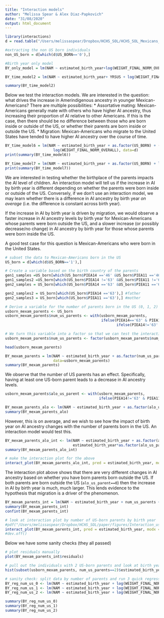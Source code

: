 ```yaml
---
title: "Interaction models"
author: "Melissa Spear & Alex Diaz-Papkovich"
date: "31/08/2020"
output: html_document
---
```


```r
library(interactions)
d = read.table("/Users/melissaspear/Dropbox/HCHS_SOL/HCHS_SOL_Mexicans_admixed_95_full_pheno_010919.txt",header=T,sep='\t')
```

```r
#extracting the non US born individuals 
non_US_born = d[which(d$US_BORN=='0'),]

#Birth year only model
BY_only_model = lm(NAM ~ estimated_birth_year+log(WEIGHT_FINAL_NORM_OVERALL), data=non_US_born) #linear model: Native ancestry vs birth year

BY_time_model2 = lm(NAM ~ estimated_birth_year+ YRSUS + log(WEIGHT_FINAL_NORM_OVERALL), data=non_US_born)

summary(BY_time_model2)
```

Below we test the interaction models. We are interested in the question: what drives the increase in Amerindigenous ancestry in younger Mexican-Americans? There are multiple possibilities:
* Assortative mating: Mexican-Americans generally mate with others who have higher AI ancestry, thus increasing their proportion of AI relative to other Americans. If this is the case, then there should be no difference between those who are born inside or outside of the US, or whether their parents are born inside or outside the US.
* Migration: Mexican-Americans who migrate to the United States have tended to have higher AI ancestry over the course of time.

```r
BY_time_model6 = lm(NAM ~ estimated_birth_year + as.factor(US_BORN) + (estimated_birth_year*as.factor(US_BORN)) + 
                      log(WEIGHT_FINAL_NORM_OVERALL), data=d)
print(summary(BY_time_model6))

BY_time_model7 = lm(NAM ~ estimated_birth_year + as.factor(US_BORN) + log(WEIGHT_FINAL_NORM_OVERALL), data=d)
print(summary(BY_time_model7))
```

We are interested in testing whether the birthplace of the parents impacts the AI level of children. An interaction model will tell us if the increase in AI by birth year is different depending on whether the parents were born inside or outside of the US. Conversely, if we don't use an interaction model, we may learn whether there is a difference in AI ancestry by birth year *on average* (i.e. the difference is constant across birth year).

If the increase in AI by birth year is driven by migration, we would observe a faster increase in AI ancestry levels by birth year for Mexican-Americans whose parents were born outside the US, and a slower increase (or possibly decrease/no change) in AI ancestry by birth year for those whose parents were born inside the US. 

A good test case for this question is Mexican-Americans who were born in the United States.

```r
# subset the data to Mexican-Americans born in the US
US_born = d[which(d$US_BORN=='1'),]

# Create a variable based on the birth country of the parents
gen1_samples =US_born[which(US_born$PIEA14 =='46' &US_born$PIEA11 =='46' ),] #both parents born in MX
gen1_samples2 =US_born[which(US_born$PIEA14 !='63' &US_born$PIEA11 !='63' ),] #both parents not born in US 
gen2_samples = US_born[which(US_born$PIEA14 =='63' &US_born$PIEA11 =='63' ),] #both parents born inside US 

gen2_samples2 = US_born[which(US_born$PIEA14 =='63'),] #father
gen2_samples3 = US_born[which(US_born$PIEA11 =='63'),] #mother 

# Derive a variable for the number of parents born in the US (0, 1, 2)
usborn_mexam_parents <- US_born
usborn_mexam_parents$num_us_parents <- with(usborn_mexam_parents,
                                            ifelse(PIEA14=='63' & PIEA11=='63',2,
                                                   ifelse(PIEA14!='63' & PIEA11!='63',0,1)))

# We turn this variable into a factor so that we can test the interaction (the variable is meant to be categorical)
usborn_mexam_parents$num_us_parents <- factor(usborn_mexam_parents$num_us_parents)

head(usborn_mexam_parents)

BY_mexam_parents = lm(NAM ~ estimated_birth_year + as.factor(num_us_parents) + log(WEIGHT_FINAL_NORM_OVERALL),
                      data=usborn_mexam_parents)
summary(BY_mexam_parents)
```

We observe that the number of US parents has an effect. Specifically, having at least one US-born parent leads to a decrease in AI ancestry levels.

```r
usborn_mexam_parents$alo_us_parent <- with(usborn_mexam_parents,
                                           ifelse(PIEA14!='63' & PIEA11!='63',0,1))

BY_mexam_parents_alo <- lm(NAM ~ estimated_birth_year + as.factor(alo_us_parent) + log(WEIGHT_FINAL_NORM_OVERALL), usborn_mexam_parents)
summary(BY_mexam_parents_alo)
```

However, this is on average, and we wish to see how the impact of birth year on AI ancestry changes with the number of parents born in the US. An interaction model would test this.

```r
BY_mexam_parents_alo_int <- lm(NAM ~ estimated_birth_year + as.factor(alo_us_parent) + log(WEIGHT_FINAL_NORM_OVERALL) +
                               estimated_birth_year*as.factor(alo_us_parent), data = usborn_mexam_parents)
summary(BY_mexam_parents_alo_int)

# make the interaction plot for the above
interact_plot(BY_mexam_parents_alo_int, pred = estimated_birth_year, modx = alo_us_parent)
```

The interaction plot above shows that there are very different changes in AI ancestry based on whether you have born parents born outside the US. If both parents are born outside the US (`alo_us_parent==0`) then the increase in AI by birth year is much, much larger. This lends evidence to the hypothesis that migration is a driver of the phenomenon.

```r
BY_mexam_parents_int = lm(NAM ~ estimated_birth_year + num_us_parents + estimated_birth_year*num_us_parents + log(WEIGHT_FINAL_NORM_OVERALL), data=usborn_mexam_parents)
summary(BY_mexam_parents_int)
confint(BY_mexam_parents_int)

# look at interaction plot by number of US-born parents by birth year
#pdf("/Users/melissaspear/Dropbox/HCHS_SOL/paper/figures/Interaction_usborn_parents_birthyear_ancestry.pdf",height=2.25,width=2.375,pointsize=10)
interact_plot(BY_mexam_parents_int, pred = estimated_birth_year, modx = num_us_parents, x.label="Birth year", y.label="AI ancestry",legend.main="Number of US born parents") #+ theme(panel.border = element_rect(colour = "black", fill=NA, size=1))
#dev.off()

```

Below we have some sanity checks (they all passed)
```r
# plot residuals manually
plot(BY_mexam_parents_int$residuals)

# pull out the individuals with 2 US-born parents and look at birth year
hist(subset(usborn_mexam_parents, num_us_parents==2)$estimated_birth_year)

# sanity check: split data by number of parents and run 3 quick regressions to check consistency
BY_reg_num_us_0 <- lm(NAM ~ estimated_birth_year + log(WEIGHT_FINAL_NORM_OVERALL), data = subset(usborn_mexam_parents, num_us_parents==0))
BY_reg_num_us_1 <- lm(NAM ~ estimated_birth_year + log(WEIGHT_FINAL_NORM_OVERALL), data = subset(usborn_mexam_parents, num_us_parents==1))
BY_reg_num_us_2 <- lm(NAM ~ estimated_birth_year + log(WEIGHT_FINAL_NORM_OVERALL), data = subset(usborn_mexam_parents, num_us_parents==2))

summary(BY_reg_num_us_0)
summary(BY_reg_num_us_1)
summary(BY_reg_num_us_2)
```





